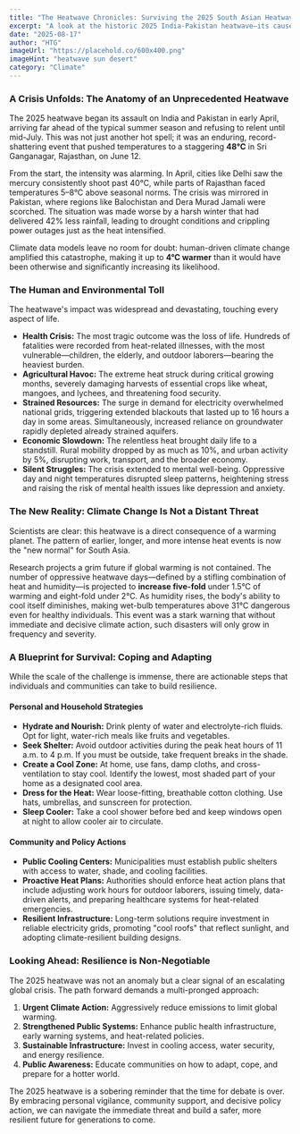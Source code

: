 ```yaml
---
title: "The Heatwave Chronicles: Surviving the 2025 South Asian Heatwave"
excerpt: "A look at the historic 2025 India-Pakistan heatwave—its causes, devastating impacts, and the crucial strategies for building resilience against a hotter future."
date: "2025-08-17"
author: "HTG"
imageUrl: "https://placehold.co/600x400.png"
imageHint: "heatwave sun desert"
category: "Climate"
---
```


### A Crisis Unfolds: The Anatomy of an Unprecedented Heatwave

The 2025 heatwave began its assault on India and Pakistan in early April, arriving far ahead of the typical summer season and refusing to relent until mid-July. This was not just another hot spell; it was an enduring, record-shattering event that pushed temperatures to a staggering **48°C** in Sri Ganganagar, Rajasthan, on June 12.

From the start, the intensity was alarming. In April, cities like Delhi saw the mercury consistently shoot past 40°C, while parts of Rajasthan faced temperatures 5–8°C above seasonal norms. The crisis was mirrored in Pakistan, where regions like Balochistan and Dera Murad Jamali were scorched. The situation was made worse by a harsh winter that had delivered 42% less rainfall, leading to drought conditions and crippling power outages just as the heat intensified.

Climate data models leave no room for doubt: human-driven climate change amplified this catastrophe, making it up to **4°C warmer** than it would have been otherwise and significantly increasing its likelihood.

### The Human and Environmental Toll

The heatwave's impact was widespread and devastating, touching every aspect of life.

-   **Health Crisis:** The most tragic outcome was the loss of life. Hundreds of fatalities were recorded from heat-related illnesses, with the most vulnerable—children, the elderly, and outdoor laborers—bearing the heaviest burden.
-   **Agricultural Havoc:** The extreme heat struck during critical growing months, severely damaging harvests of essential crops like wheat, mangoes, and lychees, and threatening food security.
-   **Strained Resources:** The surge in demand for electricity overwhelmed national grids, triggering extended blackouts that lasted up to 16 hours a day in some areas. Simultaneously, increased reliance on groundwater rapidly depleted already strained aquifers.
-   **Economic Slowdown:** The relentless heat brought daily life to a standstill. Rural mobility dropped by as much as 10%, and urban activity by 5%, disrupting work, transport, and the broader economy.
-   **Silent Struggles:** The crisis extended to mental well-being. Oppressive day and night temperatures disrupted sleep patterns, heightening stress and raising the risk of mental health issues like depression and anxiety.

### The New Reality: Climate Change Is Not a Distant Threat

Scientists are clear: this heatwave is a direct consequence of a warming planet. The pattern of earlier, longer, and more intense heat events is now the "new normal" for South Asia.

Research projects a grim future if global warming is not contained. The number of oppressive heatwave days—defined by a stifling combination of heat and humidity—is projected to **increase five-fold** under 1.5°C of warming and eight-fold under 2°C. As humidity rises, the body's ability to cool itself diminishes, making wet-bulb temperatures above 31°C dangerous even for healthy individuals. This event was a stark warning that without immediate and decisive climate action, such disasters will only grow in frequency and severity.

### A Blueprint for Survival: Coping and Adapting

While the scale of the challenge is immense, there are actionable steps that individuals and communities can take to build resilience.

#### Personal and Household Strategies
-   **Hydrate and Nourish:** Drink plenty of water and electrolyte-rich fluids. Opt for light, water-rich meals like fruits and vegetables.
-   **Seek Shelter:** Avoid outdoor activities during the peak heat hours of 11 a.m. to 4 p.m. If you must be outside, take frequent breaks in the shade.
-   **Create a Cool Zone:** At home, use fans, damp cloths, and cross-ventilation to stay cool. Identify the lowest, most shaded part of your home as a designated cool area.
-   **Dress for the Heat:** Wear loose-fitting, breathable cotton clothing. Use hats, umbrellas, and sunscreen for protection.
-   **Sleep Cooler:** Take a cool shower before bed and keep windows open at night to allow cooler air to circulate.

#### Community and Policy Actions
-   **Public Cooling Centers:** Municipalities must establish public shelters with access to water, shade, and cooling facilities.
-   **Proactive Heat Plans:** Authorities should enforce heat action plans that include adjusting work hours for outdoor laborers, issuing timely, data-driven alerts, and preparing healthcare systems for heat-related emergencies.
-   **Resilient Infrastructure:** Long-term solutions require investment in reliable electricity grids, promoting "cool roofs" that reflect sunlight, and adopting climate-resilient building designs.

### Looking Ahead: Resilience is Non-Negotiable

The 2025 heatwave was not an anomaly but a clear signal of an escalating global crisis. The path forward demands a multi-pronged approach:
1.  **Urgent Climate Action:** Aggressively reduce emissions to limit global warming.
2.  **Strengthened Public Systems:** Enhance public health infrastructure, early warning systems, and heat-related policies.
3.  **Sustainable Infrastructure:** Invest in cooling access, water security, and energy resilience.
4.  **Public Awareness:** Educate communities on how to adapt, cope, and prepare for a hotter world.

The 2025 heatwave is a sobering reminder that the time for debate is over. By embracing personal vigilance, community support, and decisive policy action, we can navigate the immediate threat and build a safer, more resilient future for generations to come.
